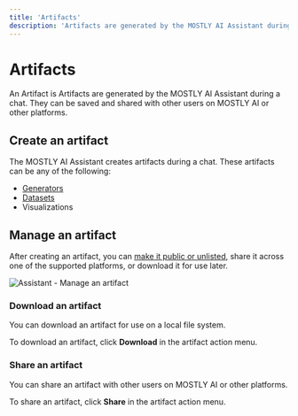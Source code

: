 ```yaml
---
title: 'Artifacts'
description: 'Artifacts are generated by the MOSTLY AI Assistant during a chat. They can be saved and shared with other users on MOSTLY AI or other platforms.'
---
```


# Artifacts

An Artifact is Artifacts are generated by the MOSTLY AI Assistant during a chat. They can be saved and shared with other users on MOSTLY AI or other platforms.

## Create an artifact

The MOSTLY AI Assistant creates artifacts during a chat. These artifacts can be any of the following:

- [Generators](../generators)
- [Datasets](../datasets)
- Visualizations

## Manage an artifact

After creating an artifact, you can [make it public or unlisted](../public-private-resources), share it across one of the supported platforms, or download it for use later.

<Image src="../docimages/assistant/assistant-manage-artifacts.webp" alt="Assistant - Manage an artifact" width={800} height={500} />

### Download an artifact

You can download an artifact for use on a local file system.

To download an artifact, click **Download** in the artifact action menu.

### Share an artifact

You can share an artifact with other users on MOSTLY AI or other platforms.

To share an artifact, click **Share** in the artifact action menu.
